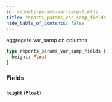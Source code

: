 ```yaml
---
id: reports-params-var-samp-fields
title: reports_params_var_samp_fields
hide_table_of_contents: false
---
```


aggregate var_samp on columns

```graphql
type reports_params_var_samp_fields {
  height: Float
}
```

### Fields

#### [`height`](#) ([`Float`](../scalars/float))
